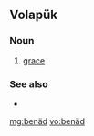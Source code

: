 ==Volapük==

===Noun===
{{infl|vo|noun}}

# [[grace]]

===See also===
* {{l|vo|ben}}

[[mg:benäd]]
[[vo:benäd]]